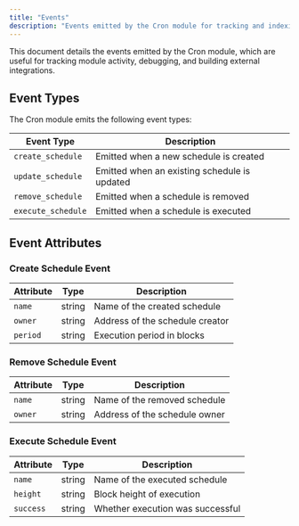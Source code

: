```yaml
---
title: "Events"
description: "Events emitted by the Cron module for tracking and indexing"
---
```


This document details the events emitted by the Cron module, which are useful for tracking module activity, debugging, and building external integrations.

## Event Types

The Cron module emits the following event types:

| Event Type | Description |
|------------|-------------|
| `create_schedule` | Emitted when a new schedule is created |
| `update_schedule` | Emitted when an existing schedule is updated |
| `remove_schedule` | Emitted when a schedule is removed |
| `execute_schedule` | Emitted when a schedule is executed |

## Event Attributes

### Create Schedule Event

| Attribute | Type | Description |
|-----------|------|-------------|
| `name` | string | Name of the created schedule |
| `owner` | string | Address of the schedule creator |
| `period` | string | Execution period in blocks |

### Remove Schedule Event

| Attribute | Type | Description |
|-----------|------|-------------|
| `name` | string | Name of the removed schedule |
| `owner` | string | Address of the schedule owner |

### Execute Schedule Event

| Attribute | Type | Description |
|-----------|------|-------------|
| `name` | string | Name of the executed schedule |
| `height` | string | Block height of execution |
| `success` | string | Whether execution was successful | 